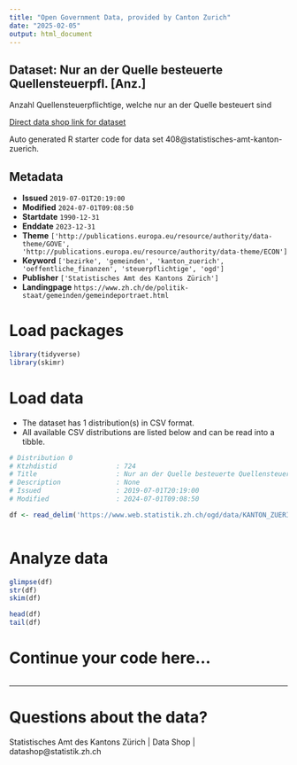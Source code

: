 ```yaml
---
title: "Open Government Data, provided by Canton Zurich"
date: "2025-02-05"
output: html_document
---
```


## Dataset: Nur an der Quelle besteuerte Quellensteuerpfl. [Anz.]

Anzahl Quellensteuerpflichtige, welche nur an der Quelle besteuert sind

[Direct data shop link for dataset](https://www.zh.ch/de/politik-staat/statistik-daten/datenkatalog.html#/datasets/408@statistisches-amt-kanton-zuerich)

Auto generated R starter code for data set 408@statistisches-amt-kanton-zuerich.

## Metadata

- **Issued** `2019-07-01T20:19:00`
- **Modified** `2024-07-01T09:08:50`
- **Startdate** `1990-12-31`
- **Enddate** `2023-12-31`
- **Theme** `['http://publications.europa.eu/resource/authority/data-theme/GOVE', 'http://publications.europa.eu/resource/authority/data-theme/ECON']`
- **Keyword** `['bezirke', 'gemeinden', 'kanton_zuerich', 'oeffentliche_finanzen', 'steuerpflichtige', 'ogd']`
- **Publisher** `['Statistisches Amt des Kantons Zürich']`
- **Landingpage** `https://www.zh.ch/de/politik-staat/gemeinden/gemeindeportraet.html`


# Load packages

```r

library(tidyverse)
library(skimr)

```

# Load data

-   The dataset has 1 distribution(s) in CSV format.
-   All available CSV distributions are listed below and can be read into a tibble.

```r

# Distribution 0
# Ktzhdistid               : 724
# Title                    : Nur an der Quelle besteuerte Quellensteuerpfl. [Anz.]
# Description              : None
# Issued                   : 2019-07-01T20:19:00
# Modified                 : 2024-07-01T09:08:50

df <- read_delim('https://www.web.statistik.zh.ch/ogd/data/KANTON_ZUERICH_834.csv')



```

# Analyze data

```r

glimpse(df)
str(df)
skim(df)

head(df)
tail(df)

```

# Continue your code here...

```r

```

------------------------------------------------------------------------

# Questions about the data?

Statistisches Amt des Kantons Zürich | Data Shop | datashop@statistik.zh.ch
